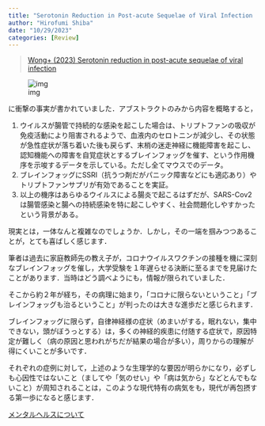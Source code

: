 ```yaml
---
title: "Serotonin Reduction in Post-acute Sequelae of Viral Infection | ウイルスの腸管持続感染によって血中セロトニン濃度が低下する"
author: "Hirofumi Shiba"
date: "10/29/2023"
categories: [Review]
---
```


> [Wong+ (2023) Serotonin reduction in post-acute sequelae of viral infection](https://www.cell.com/cell/fulltext/S0092-8674(23)01034-6)

![img](Wong+2023.png)

に衝撃の事実が書かれていました．アブストラクトのみから内容を概略すると，

1. ウイルスが腸管で持続的な感染を起こした場合は、トリプトファンの吸収が免疫活動により阻害されるようで、血液内のセロトニンが減少し、その状態が急性症状が落ち着いた後も戻らず、末梢の迷走神経に機能障害を起こし、認知機能への障害を自覚症状とするブレインフォッグを催す、という作用機序を示唆するデータを示している。ただし全てマウスでのデータ。
2. ブレインフォッグにSSRI（抗うつ剤だがパニック障害などにも適応あり）やトリプトファンサプリが有効であることを実証。
3. 以上の機序はあらゆるウイルスによる腸炎で起こるはずだが、SARS-Cov2は腸管感染と腸への持続感染を特に起こしやすく、社会問題化しやすかったという背景がある。

現実とは，一体なんと複雑なのでしょうか．しかし，その一端を掴みつつあることが，とても喜ばしく感じます．

筆者は過去に家庭教師先の教え子が，コロナウイルスワクチンの接種を機に深刻なブレインフォッグを催し，大学受験を１年遅らせる決断に至るまでを見届けたことがあります．当時はどう調べようにも，情報が限られていました．

そこから約２年が経ち，その病理に始まり，「コロナに限らないということ」「ブレインフォッグも治るということ」が判ったのは大きな進歩だと感じられます．

ブレインフォッグに限らず，自律神経様の症状（めまいがする，眠れない，集中できない，頭がぼうっとする）は，多くの神経的疾患に付随する症状で，原因特定が難しく（病の原因と思われがちだが結果の場合が多い），周りからの理解が得にくいことが多いです．

それぞれの症例に対して，上述のような生理学的な要因が明らかになり，必ずしも心因性ではないこと（ましてや「気のせい」や「病は気から」などとんでもないこと）が周知されることは，このような現代特有の病気をも，現代が再包摂する第一歩になると感じます．

[メンタルヘルスについて](../Life/MentalHealth.qmd)